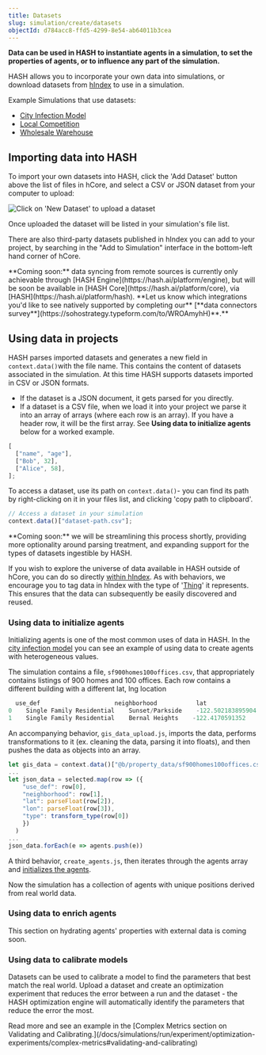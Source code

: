 ```yaml
---
title: Datasets
slug: simulation/create/datasets
objectId: d784acc8-ffd5-4299-8e54-ab64011b3cea
---
```


**Data can be used in HASH to instantiate agents in a simulation, to set the properties of agents, or to influence any part of the simulation.**

HASH allows you to incorporate your own data into simulations, or download datasets from [hIndex](/index) to use in a simulation.

Example Simulations that use datasets:

- [City Infection Model](https://simulation.hash.ai/@hash/city-infection-model/main)
- [Local Competition](https://simulation.hash.ai/@hash/local-competition)
- [Wholesale Warehouse](https://simulation.hash.ai/@hash/wholesale-warehouse1)

## Importing data into HASH

To import your own datasets into HASH, click the 'Add Dataset' button above the list of files in hCore, and select a CSV or JSON dataset from your computer to upload:

![Click on 'New Dataset' to upload a dataset](https://cdn-us1.hash.ai/site/docs/screenshot-2021-02-04-at-17.24.13.png)

Once uploaded the dataset will be listed in your simulation's file list.

There are also third-party datasets published in hIndex you can add to your project, by searching in the "Add to Simulation" interface in the bottom-left hand corner of hCore.

<Hint style="info">
  **Coming soon:** data syncing from remote sources is currently only achievable
  through [HASH Engine](https://hash.ai/platform/engine), but will be soon be available in
  [HASH Core](https://hash.ai/platform/core), via [HASH](https://hash.ai/platform/hash).
</Hint>

<Hint style="success">
  **Let us know which integrations you'd like to see natively supported by
  completing our** [**data connectors
  survey**](https://sohostrategy.typeform.com/to/WROAmyhH)**.**
</Hint>

## Using data in projects

HASH parses imported datasets and generates a new field in `context.data()`with the file name. This contains the content of datasets associated in the simulation. At this time HASH supports datasets imported in CSV or JSON formats.

- If the dataset is a JSON document, it gets parsed for you directly.
- If a dataset is a CSV file, when we load it into your project we parse it into an array of arrays \(where each row is an array\). If you have a header row, it will be the first array. See **Using data to initialize agents** below for a worked example.

```javascript
[
  ["name", "age"],
  ["Bob", 32],
  ["Alice", 58],
];
```

To access a dataset, use its path on `context.data()`- you can find its path by right-clicking on it in your files list, and clicking 'copy path to clipboard'.

```javascript
// Access a dataset in your simulation
context.data()["dataset-path.csv"];
```

<Hint style="info">
  **Coming soon:** we will be streamlining this process shortly, providing more
  optionality around parsing treatment, and expanding support for the types of
  datasets ingestible by HASH.
</Hint>

If you wish to explore the universe of data available in HASH outside of hCore, you can do so directly [within hIndex](https://simulation.hash.ai/data?sort=popularity). As with behaviors, we encourage you to tag data in hIndex with the type of '[Thing](https://simulation.hash.ai/schemas/Thing)' it represents. This ensures that the data can subsequently be easily discovered and reused.

### Using data to initialize agents

Initializing agents is one of the most common uses of data in HASH. In the [city infection model](https://simulation.hash.ai/@hash/city-infection-model/stable) you can see an example of using data to create agents with heterogeneous values.

The simulation contains a file, `sf900homes100offices.csv`, that appropriately contains listings of 900 homes and 100 offices. Each row contains a different building with a different lat, lng location

```javascript
  use_def                     neighborhood           lat               long
0    Single Family Residential    Sunset/Parkside    -122.502183895904    37.763653457648
1    Single Family Residential    Bernal Heights    -122.4170591352    37.747528129366
```

An accompanying behavior, `gis_data_upload.js`, imports the data, performs transformations to it \(ex. cleaning the data, parsing it into floats\), and then pushes the data as objects into an array.

```javascript
let gis_data = context.data()["@b/property_data/sf900homes100offices.csv"]
...
let json_data = selected.map(row => ({
    "use_def": row[0],
    "neighborhood": row[1],
    "lat": parseFloat(row[2]),
    "lon": parseFloat(row[3]),
    "type": transform_type(row[0])
    })
  )
...
json_data.forEach(e => agents.push(e))
```

A third behavior, `create_agents.js`, then iterates through the agents array and [initializes the agents](/docs/simulations/tutorials/phase-1-building-a-simple-hotelling-model-in-2d/initialization).

Now the simulation has a collection of agents with unique positions derived from real world data.

### Using data to enrich agents

<Hint style="info">
  This section on hydrating agents' properties with external data is coming
  soon.
</Hint>

### Using data to calibrate models

Datasets can be used to calibrate a model to find the parameters that best match the real world. Upload a dataset and create an optimization experiment that reduces the error between a run and the dataset - the HASH optimization engine will automatically identify the parameters that reduce the error the most.

<Hint style="success">
  Read more and see an example in the [Complex Metrics section on Validating and
  Calibrating.](/docs/simulations/run/experiment/optimization-experiments/complex-metrics#validating-and-calibrating)
</Hint>
